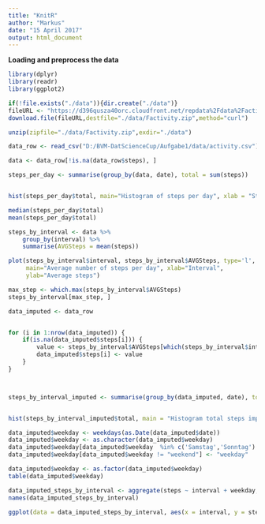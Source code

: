 ---
title: "KnitR"
author: "Markus"
date: "15 April 2017"
output: html_document
---


<strong>Loading and preprocess the data</strong>

```{r setoptions, echo=TRUE}
library(dplyr)
library(readr)
library(ggplot2)

if(!file.exists("./data")){dir.create("./data")}
fileURL <- "https://d396qusza40orc.cloudfront.net/repdata%2Fdata%2Factivity.zip"
download.file(fileURL,destfile="./data/Factivity.zip",method="curl")

unzip(zipfile="./data/Factivity.zip",exdir="./data")

data_row <- read_csv("D:/BVM-DatScienceCup/Aufgabe1/data/activity.csv")

data <- data_row[!is.na(data_row$steps), ]

steps_per_day <- summarise(group_by(data, date), total = sum(steps))


hist(steps_per_day$total, main="Histogram of steps per day", xlab = "Steps per day", ylab = "Frequency")

median(steps_per_day$total)
mean(steps_per_day$total)

steps_by_interval <- data %>%
    group_by(interval) %>%
    summarise(AVGSteps = mean(steps))

plot(steps_by_interval$interval, steps_by_interval$AVGSteps, type='l', 
     main="Average number of steps per day", xlab="Interval", 
     ylab="Average steps")

max_step <- which.max(steps_by_interval$AVGSteps)
steps_by_interval[max_step, ]

data_imputed <- data_row


for (i in 1:nrow(data_imputed)) {
    if(is.na(data_imputed$steps[i])) {
        value <- steps_by_interval$AVGSteps[which(steps_by_interval$interval == data_imputed$interval[i])]
        data_imputed$steps[i] <- value
    } 
}



steps_by_interval_imputed <- summarise(group_by(data_imputed, date), total = sum(steps))


hist(steps_by_interval_imputed$total, main = "Histogram total steps imputed", xlab = "Total number of steps per day")

data_imputed$weekday <- weekdays(as.Date(data_imputed$date))
data_imputed$weekday <- as.character(data_imputed$weekday)
data_imputed$weekday[data_imputed$weekday  %in% c('Samstag','Sonntag') ] <- "weekend"
data_imputed$weekday[data_imputed$weekday != "weekend"] <- "weekday"

data_imputed$weekday <- as.factor(data_imputed$weekday)
table(data_imputed$weekday)

data_imputed_steps_by_interval <- aggregate(steps ~ interval + weekday, data_imputed, mean)
names(data_imputed_steps_by_interval)

ggplot(data = data_imputed_steps_by_interval, aes(x = interval, y = steps)) + geom_line() + facet_wrap(~ weekday, ncol = 1)


```



